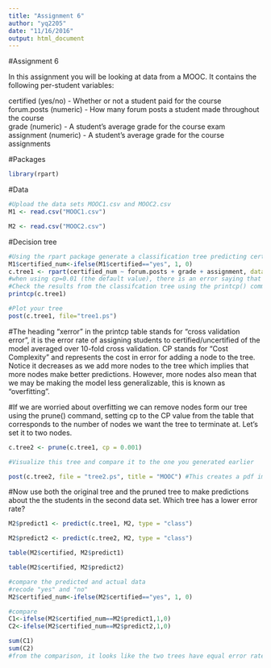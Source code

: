```yaml
---
title: "Assignment 6"
author: "yq2205"
date: "11/16/2016"
output: html_document
---
```

#Assignment 6

In this assignment you will be looking at data from a MOOC. It contains the following per-student variables:

certified (yes/no) - Whether or not a student paid for the course  
forum.posts (numeric) - How many forum posts a student made throughout the course  
grade (numeric) - A student's average grade for the course exam  
assignment (numeric) - A student's average grade for the course assignments  

#Packages
```r
library(rpart)
```

#Data
```r
#Upload the data sets MOOC1.csv and MOOC2.csv
M1 <- read.csv("MOOC1.csv")

M2 <- read.csv("MOOC2.csv")

```

#Decision tree
```r
#Using the rpart package generate a classification tree predicting certified from the other variables in the M1 data frame.
M1$certified_num<-ifelse(M1$certified=="yes", 1, 0)
c.tree1 <- rpart(certified_num ~ forum.posts + grade + assignment, data= M1, method = "class", control=rpart.control(minsplit=1, minbucket=1, cp=0.001))
#when using cp=0.01 (the default value), there is an error saying that "fit is not a tree, just a root"; after searching for the soluation, I loose the value of cp and managed to plot the tree.
#Check the results from the classifcation tree using the printcp() command
printcp(c.tree1)

```

```r
#Plot your tree
post(c.tree1, file="tree1.ps")

```



#The heading "xerror" in the printcp table stands for "cross validation error", it is the error rate of assigning students to certified/uncertified of the model averaged over 10-fold cross validation. CP stands for "Cost Complexity" and represents the cost in error for adding a node to the tree. Notice it decreases as we add more nodes to the tree which implies that more nodes make better predictions. However, more nodes also mean that we may be making the model less generalizable, this is known as "overfitting".

#If we are worried about overfitting we can remove nodes form our tree using the prune() command, setting cp to the CP value from the table that corresponds to the number of nodes we want the tree to terminate at. Let's set it to two nodes.

```r
c.tree2 <- prune(c.tree1, cp = 0.001)

#Visualize this tree and compare it to the one you generated earlier

post(c.tree2, file = "tree2.ps", title = "MOOC") #This creates a pdf image of the tree
```

#Now use both the original tree and the pruned tree to make predictions about the the students in the second data set. Which tree has a lower error rate?

```r
M2$predict1 <- predict(c.tree1, M2, type = "class")

M2$predict2 <- predict(c.tree2, M2, type = "class")

table(M2$certified, M2$predict1)

table(M2$certified, M2$predict2)

```
```r
#compare the predicted and actual data
#recode "yes" and "no"
M2$certified_num<-ifelse(M2$certified=="yes", 1, 0)
```
```r
#compare
C1<-ifelse(M2$certified_num==M2$predict1,1,0)
C2<-ifelse(M2$certified_num==M2$predict2,1,0)

```

```r
sum(C1)
sum(C2)
#from the comparison, it looks like the two trees have equal error rate.
```

